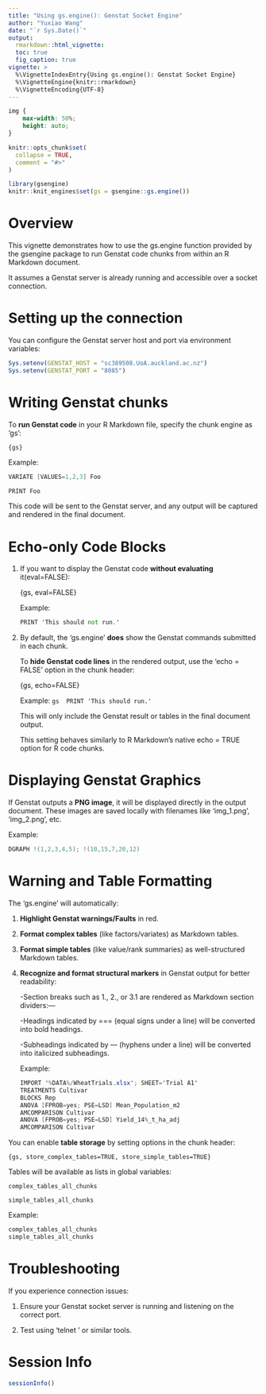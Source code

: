 ---
title: "Using gs.engine(): Genstat Socket Engine"
author: "Yuxiao Wang"
date: "`r Sys.Date()`"
output: 
  rmarkdown::html_vignette:
  toc: true
  fig_caption: true
vignette: >
  %\VignetteIndexEntry{Using gs.engine(): Genstat Socket Engine}
  %\VignetteEngine{knitr::rmarkdown}
  %\VignetteEncoding{UTF-8}
---

```{css, echo = FALSE}
img {
    max-width: 50%;  
    height: auto; 
}
```

```{r, include = FALSE}
knitr::opts_chunk$set(
  collapse = TRUE,
  comment = "#>"
)

library(gsengine)
knitr::knit_engines$set(gs = gsengine::gs.engine())
```



# Overview
This vignette demonstrates how to use the gs.engine function provided by the gsengine package to run Genstat code chunks from within an R Markdown document.

It assumes a Genstat server is already running and accessible over a socket connection.



# Setting up the connection
You can configure the Genstat server host and port via environment variables:
```{r}
Sys.setenv(GENSTAT_HOST = "sc389508.UoA.auckland.ac.nz")
Sys.setenv(GENSTAT_PORT = "8085")
```



# Writing Genstat chunks
To **run Genstat code** in your R Markdown file, specify the chunk engine as 'gs':

    {gs}

Example:
```{gs}
VARIATE [VALUES=1,2,3] Foo
```

```{gs}
PRINT Foo
```
This code will be sent to the Genstat server, and any output will be captured and rendered in the final document.



# Echo-only Code Blocks

1) If you want to display the Genstat code **without evaluating** it(eval=FALSE):
    
    {gs, eval=FALSE}
  
    Example:
    
    ```{gs, eval=FALSE}
    PRINT 'This should not run.'
    ```


2) By default, the 'gs.engine' **does** show the Genstat commands submitted in each chunk.

    To **hide Genstat code lines** in the rendered output, use the 'echo = FALSE' option in the chunk header: 
    
    {gs, echo=FALSE}
  
    Example:
    ```{gs, echo=FALSE}
    PRINT 'This should run.'
    ```

    This will only include the Genstat result or tables in the final document output.

    This setting behaves similarly to R Markdown’s native echo = TRUE option for R code chunks.



# Displaying Genstat Graphics
If Genstat outputs a **PNG image**, it will be displayed directly in the output document. These images are saved locally with filenames like 'img_1.png', 'img_2.png', etc.

Example:
```{gs}
DGRAPH !(1,2,3,4,5); !(10,15,7,20,12)
```



# Warning and Table Formatting
The 'gs.engine' will automatically:

1) **Highlight Genstat warnings/Faults** in red.

2) **Format complex tables** (like factors/variates) as Markdown tables.

3) **Format simple tables** (like value/rank summaries) as well-structured Markdown tables.

4) **Recognize and format structural markers** in Genstat output for better readability:
  
    -Section breaks such as 1., 2., or 3.1 are rendered as Markdown section dividers:---

    -Headings indicated by === (equal signs under a line) will be converted into bold headings.

    -Subheadings indicated by --- (hyphens under a line) will be converted into italicized subheadings.

    Example:
```{gs, store_complex_tables=TRUE, store_simple_tables=TRUE}
IMPORT '%DATA%/WheatTrials.xlsx'; SHEET='Trial A1'
TREATMENTS Cultivar
BLOCKS Rep
ANOVA [FPROB=yes; PSE=LSD] Mean_Population_m2
AMCOMPARISON Cultivar
ANOVA [FPROB=yes; PSE=LSD] Yield_14%_t_ha_adj
AMCOMPARISON Cultivar
```


You can enable **table storage** by setting options in the chunk header:

    {gs, store_complex_tables=TRUE, store_simple_tables=TRUE}
  
Tables will be available as lists in global variables:
  
    complex_tables_all_chunks
  
    simple_tables_all_chunks
  
Example:
```{r}
complex_tables_all_chunks
simple_tables_all_chunks
```



# Troubleshooting
If you experience connection issues:

1. Ensure your Genstat socket server is running and listening on the correct port.

2. Test using 'telnet <host> <port>' or similar tools.



# Session Info
```{r}
sessionInfo()
```

